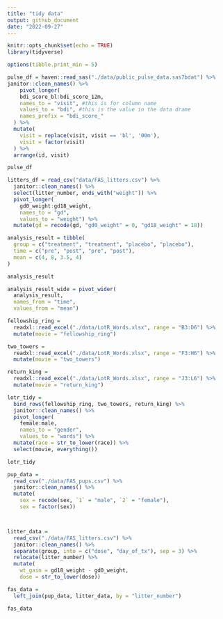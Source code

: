 ```yaml
---
title: "tidy data"
output: github_document
date: "2022-09-27"
---
```


```r
knitr::opts_chunk$set(echo = TRUE)
library(tidyverse)

options(tibble.print_min = 5)
```

```r
pulse_df = haven::read_sas("./data/public_pulse_data.sas7bdat") %>% 
janitor::clean_names() %>% 
    pivot_longer(
    bdi_score_bl:bdi_score_12m,
    names_to = "visit", #this is for column name
    values_to = "bdi", #this is the value in the data drame
    names_prefix = "bdi_score_"
  ) %>% 
  mutate(
    visit = replace(visit, visit == 'bl', '00m'),
    visit = factor(visit)
  ) %>% 
  arrange(id, visit)

pulse_df
```

```r
litters_df = read_csv("data/FAS_litters.csv") %>%
  janitor::clean_names() %>% 
  select(litter_number, ends_with("weight")) %>% 
  pivot_longer(
    gd0_weight:gd18_weight,
    names_to = "gd", 
    values_to = "weight") %>% 
  mutate(gd = recode(gd, "gd0_weight" = 0, "gd18_weight" = 18))
```

```r
analysis_result = tibble(
  group = c("treatment", "treatment", "placebo", "placebo"),
  time = c("pre", "post", "pre", "post"),
  mean = c(4, 8, 3.5, 4)
)

analysis_result

analysis_result_wide = pivot_wider(
  analysis_result, 
  names_from = "time", 
  values_from = "mean")
```


```r
fellowship_ring = 
  readxl::read_excel("./data/LotR_Words.xlsx", range = "B3:D6") %>%
  mutate(movie = "fellowship_ring")

two_towers = 
  readxl::read_excel("./data/LotR_Words.xlsx", range = "F3:H6") %>%
  mutate(movie = "two_towers")

return_king = 
  readxl::read_excel("./data/LotR_Words.xlsx", range = "J3:L6") %>%
  mutate(movie = "return_king")

lotr_tidy = 
  bind_rows(fellowship_ring, two_towers, return_king) %>%
  janitor::clean_names() %>%
  pivot_longer(
    female:male,
    names_to = "gender", 
    values_to = "words") %>%
  mutate(race = str_to_lower(race)) %>% 
  select(movie, everything()) 

lotr_tidy

```


```r
pup_data = 
  read_csv("./data/FAS_pups.csv") %>%
  janitor::clean_names() %>%
  mutate(
    sex = recode(sex, `1` = "male", `2` = "female"),
    sex = factor(sex)) 



litter_data = 
  read_csv("./data/FAS_litters.csv") %>%
  janitor::clean_names() %>%
  separate(group, into = c("dose", "day_of_tx"), sep = 3) %>%
  relocate(litter_number) %>%
  mutate(
    wt_gain = gd18_weight - gd0_weight,
    dose = str_to_lower(dose))

fas_data = 
  left_join(pup_data, litter_data, by = "litter_number")

fas_data
```

```r

```





